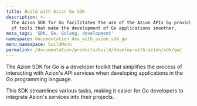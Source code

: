 ```yaml
---
title: Build with Azion Go SDK
description: >-
  The Azion SDK for Go facilitates the use of the Azion APIs by providing a set
  of tools that make the development of Go applications smoother.
meta_tags: 'SDK, Go, Golang, development'
namespace: documentation_dev_with_azion_sdk_go
menu_namespace: buildMenu
permalink: /documentation/products/build/develop-with-azion/sdk/go/
---
```



<LinkButton link="/en/documentation/devtools/sdk/go/" label="Go to go sdk reference" severity="secondary" />

The Azion SDK for Go is a developer toolkit that simplifies the process of interacting with Azion's API services when developing applications in the Go programming language.

This SDK streamlines various tasks, making it easier for Go developers to integrate Azion's services into their projects.




